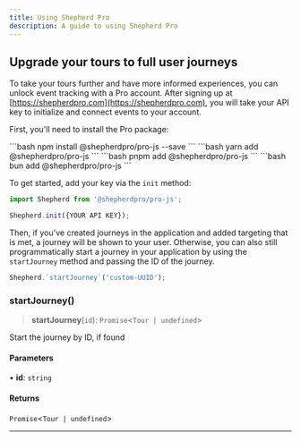 ```yaml
---
title: Using Shepherd Pro
description: A guide to using Shepherd Pro
---
```


## Upgrade your tours to full user journeys


To take your tours further and have more informed experiences, you can unlock event tracking with a Pro account. After signing up at [https://shepherdpro.com](https://shepherdpro.com), you will take your API key to initialize and connect events to your account.

First, you'll need to install the Pro package:

<Tabs>
  <TabItem label="npm">
  ```bash 
  npm install @shepherdpro/pro-js --save 
  ```
  </TabItem>
  <TabItem label="yarn">
  ```bash 
  yarn add @shepherdpro/pro-js 
  ```
  </TabItem>
  <TabItem label="pnpm">
  ```bash 
  pnpm add @shepherdpro/pro-js 
  ```
  </TabItem>
  <TabItem label="bun">
  ```bash 
  bun add @shepherdpro/pro-js 
  ```
  </TabItem>
</Tabs>


To get started, add your key via the `init` method:

```javascript
import Shepherd from '@shepherdpro/pro-js';

Shepherd.init({YOUR API KEY});
```

Then, if you've created journeys in the application and added targeting that is 
met, a journey will be shown to your user. Otherwise, you can also still programmatically 
start a journey in your application by using the `startJourney` method and passing the ID
of the journey. 

```javascript
Shepherd.`startJourney`('custom-UUID');
```

### startJourney()

> **startJourney**(`id`): `Promise`\<`Tour | undefined`\>

Start the journey by ID, if found

#### Parameters

• **id**: `string`

#### Returns

`Promise`\<`Tour | undefined`\>


***
